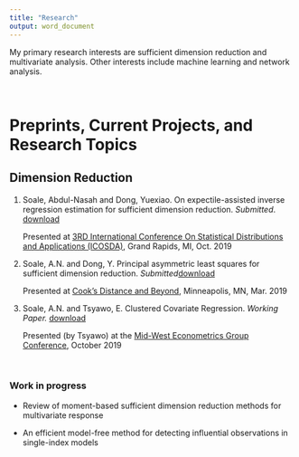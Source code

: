```yaml
---
title: "Research"
output: word_document
---
```

My primary research interests are sufficient dimension reduction and multivariate analysis. Other interests include machine learning and network analysis.

<br>
<h1> Preprints, Current Projects, and Research Topics </h1>

<h2>Dimension Reduction </h2>
<ol>
<li> Soale, Abdul-Nasah and Dong, Yuexiao. On expectile-assisted inverse regression
estimation for sufficient dimension reduction. <i>Submitted</i>. [download](https://arxiv.org/pdf/1910.10898.pdf)



Presented at [3RD International Conference On Statistical Distributions and Applications (ICOSDA)](https://ssc.ca/en/3rd-international-conference-statistical-distributions-and-applications-icosda-2019), Grand Rapids, MI, Oct. 2019 

<li> Soale, A.N. and Dong, Y. Principal asymmetric least squares for sufficient dimension reduction. <i> Submitted</i>[download](https://arxiv.org/pdf/2002.05264.pdf)

Presented at [Cook's Distance and Beyond](http://irsa.stat.umn.edu/session/cooks-distance-and-beyond-conference-celebrating-contributions-r-dennis-cook), Minneapolis, MN, Mar. 2019 
 

<li> Soale, A.N. and Tsyawo, E. Clustered Covariate Regression. <i>Working Paper. </i> [download](https://papers.ssrn.com/sol3/papers.cfm?abstract\_id=3394012)

Presented (by Tsyawo) at the [Mid-West Econometrics Group Conference](https://u.osu.edu/meg2019/), October 2019
</ol>

<br>

### **Work in progress**

* Review of moment-based sufficient dimension reduction methods for multivariate response

* An efficient model-free method for detecting influential observations in single-index models

